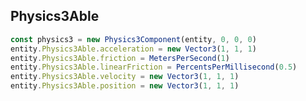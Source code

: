 ## Physics3Able
```ts
const physics3 = new Physics3Component(entity, 0, 0, 0)
entity.Physics3Able.acceleration = new Vector3(1, 1, 1)
entity.Physics3Able.friction = MetersPerSecond(1)
entity.Physics3Able.linearFriction = PercentsPerMillisecond(0.5)
entity.Physics3Able.velocity = new Vector3(1, 1, 1)
entity.Physics3Able.position = new Vector3(1, 1, 1)
```
